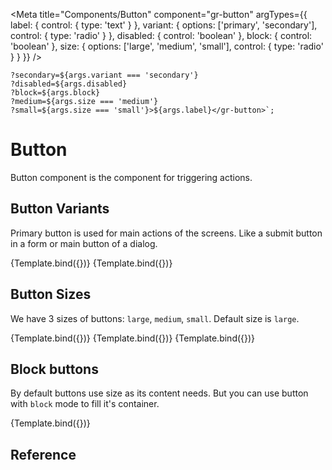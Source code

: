 
<Meta
  title="Components/Button"
  component="gr-button"
  argTypes={{
    label: {
      control: {
        type: 'text'
      }
    },
    variant: {
      options: ['primary', 'secondary'],
      control: { type: 'radio' }
    },
    disabled: {
      control: 'boolean'
    },
    block: {
      control: 'boolean'
    },
    size: {
      options: ['large', 'medium', 'small'],
      control: { type: 'radio' }
    }
  }}
/>

    ?secondary=${args.variant === 'secondary'} 
    ?disabled=${args.disabled} 
    ?block=${args.block} 
    ?medium=${args.size === 'medium'} 
    ?small=${args.size === 'small'}>${args.label}</gr-button>`;

# Button

Button component is the component for triggering actions.

## Button Variants

Primary button is used for main actions of the screens. Like a submit button in a form or main button of a dialog.

<Canvas>
  <Story name="Primary Button" args={{ variant: 'primary', label: 'Save' }}>
    {Template.bind({})}
  </Story>
  <Story name="Secondary Button" args={{ variant: 'secondary', label: 'Save' }}>
    {Template.bind({})}
  </Story>
</Canvas>

## Button Sizes

We have 3 sizes of buttons: `large`, `medium`, `small`. Default size is `large`.

<Canvas>
  <Story name="Large" args={{ label: 'Confirm' }}>
    {Template.bind({})}
  </Story>
  <Story name="Medium" args={{ size: 'medium', label: 'Confirm' }}>
    {Template.bind({})}
  </Story>
  <Story name="Small" args={{ size: 'small', label: 'Confirm' }}>
    {Template.bind({})}
  </Story>
</Canvas>

## Block buttons

By default buttons use size as its content needs. But you can use button with `block` mode to fill it's container.


<Canvas columns={1}>
  <Story name="Secondary Block disabled button"  args={{ disabled: true, variant: 'secondary', block: true, label: 'Fill the form' }}>
    {Template.bind({})}
  </Story>
</Canvas>

## Reference

<ArgsTable of="gr-button" />
